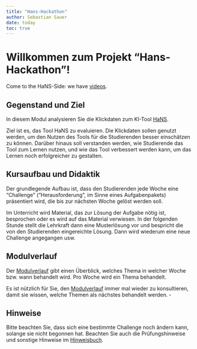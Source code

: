 ```yaml
---
title: "Hans-Hackathon"
author: Sebastian Sauer
date: today
toc: true
---
```


# Willkommen zum Projekt "Hans-Hackathon"!



Come to the HaNS-Side: we have [videos](https://www.youtube.com/watch?v=HAjXzW2v7OA).

## Gegenstand und Ziel

In diesem Modul analysieren Sie die Klickdaten zum KI-Tool [HaNS](https://www.th-nuernberg.de/einrichtungen-gesamt/in-institute/zentrum-fuer-kuenstliche-intelligenz-kiz/projekte/hans/).

Ziel ist es, das Tool HaNS zu evaluieren. Die Klickdaten sollen genutzt werden, um den Nutzen des Tools für die Studierenden besser einschätzen zu können. Darüber hinaus soll verstanden werden, wie Studierende das Tool zum Lernen nutzen, und wie das Tool verbessert werden kann, um das Lernen noch erfolgreicher zu gestalten.


## Kursaufbau und Didaktik 

Der grundlegende Aufbau ist, dass den Studierenden jede Woche eine "Challenge" ("Herausforderung", im Sinne eines Aufgabenpakets) präsentiert wird, die bis zur nächsten Woche gelöst werden soll.

Im Unterricht wird Material, das zur Lösung der Aufgabe nötig ist, besprochen oder es wird auf das Material verwiesen. 
In der folgenden Stunde stellt die Lehrkraft dann eine Musterlösung vor und bespricht die von den Studierenden eingereichte Lösung.
Dann wird wiederum eine neue Challenge angegangen usw.



    

## Modulverlauf 

Der [Modulverlauf](https://docs.google.com/spreadsheets/d/1hU9xIeeiEcOTCntSL7G-Gn2h4gkM4LAjVSId-uF9Fp4/edit?usp=sharing) gibt einen Überblick, welches Thema in welcher Woche bzw. wann behandelt wird. 
Pro Woche wird ein Thema behandelt.

:::{.callout-tip}
Es ist nützlich für Sie, den [Modulverlauf](https://docs.google.com/spreadsheets/d/1hU9xIeeiEcOTCntSL7G-Gn2h4gkM4LAjVSId-uF9Fp4/edit?usp=sharing) immer mal wieder zu konsultieren, damit sie wissen, welche Themen als nächstes behandelt werden. $\square$
:::



## Hinweise
Bitte beachten Sie, dass sich eine bestimmte Challenge noch ändern kann, solange sie nicht begonnen hat.
Beachten Sie auch die Prüfungshinweise und sonstige Hinweise im [Hinweisbuch](https://hinweisbuch.netlify.app/).


